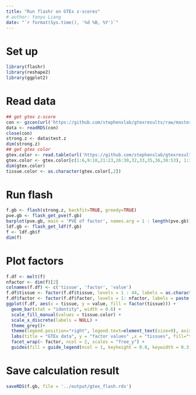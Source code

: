 ```yaml
---
title: "Run flashr on GTEx z-scores"
# author: Yanyu Liang
date: "`r format(Sys.time(), '%d %B, %Y')`"
---
```


# Set up

```r
library(flashr)
library(reshape2)
library(ggplot2)
```

# Read data

```r
## get gtex z-score
con <- gzcon(url('https://github.com/stephenslab/gtexresults/raw/master/data/MatrixEQTLSumStats.Portable.Z.rds'))
data <- readRDS(con)
close(con)
strong.z <- data$test.z
dim(strong.z)
## get gtex color
gtex.color <- read.table(url('https://github.com/stephenslab/gtexresults/raw/master/data/GTExColors.txt'), sep = '\t', comment.char = '')
gtex.color <- gtex.color[c(1:6,9:18,21:23,26:30,32,33,35,36,38:53), 1:2]
dim(gtex.color)
tissue.color <- as.character(gtex.color[,2])
```

# Run flash

```r
f.gb <- flash(strong.z, backfit=TRUE, greedy=TRUE)
pve.gb <- flash_get_pve(f.gb)
barplot(pve.gb, main = 'PVE of factor', names.arg = 1 : length(pve.gb))
ldf.gb <- flash_get_ldf(f.gb)
f <- ldf.gb$f
dim(f)
```

# Plot factors

```r
f.df <- melt(f)
nfactor <- dim(f)[2]
colnames(f.df) <- c('tissue', 'factor', 'value')
f.df$tissue <- factor(f.df$tissue, levels = 1 : 44, labels = as.character(gtex.color[,1]) )
f.df$factor <- factor(f.df$factor, levels = 1: nfactor, labels = paste("Factor", 1 : nfactor,"; pve:", round(pve.gb, 3)))
ggplot(f.df, aes(x = tissue, y = value, fill = factor(tissue))) +
  geom_bar(stat = "identity", width = 0.6) +
  scale_fill_manual(values = tissue.color) +
  scale_x_discrete(labels = NULL) +
  theme_grey()+
  theme(legend.position="right", legend.text=element_text(size=9), axis.text.y = element_text(size = 5)) + 
  labs(title = "GTEx data", y = "factor values" ,x = "tissues", fill="tissue") +
  facet_wrap(~ factor, ncol = 2, scales = "free_y") +
  guides(fill = guide_legend(ncol = 1, keyheight = 0.8, keywidth = 0.3))
```

# Save calculation result

```r
saveRDS(f.gb, file = '../output/gtex_flash.rds')
```

